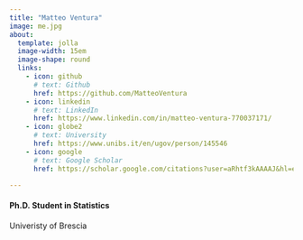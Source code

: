 ```yaml
---
title: "Matteo Ventura"
image: me.jpg
about:
  template: jolla
  image-width: 15em
  image-shape: round
  links:
    - icon: github
      # text: Github
      href: https://github.com/MatteoVentura
    - icon: linkedin
      # text: LinkedIn
      href: https://www.linkedin.com/in/matteo-ventura-770037171/
    - icon: globe2
      # text: University
      href: https://www.unibs.it/en/ugov/person/145546
    - icon: google
      # text: Google Scholar
      href: https://scholar.google.com/citations?user=aRhtf3kAAAAJ&hl=en

---
```


<h4>Ph.D. Student in Statistics</h4>

Univeristy of Brescia